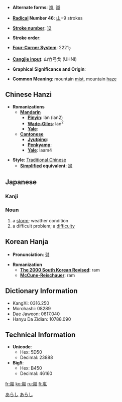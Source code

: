 * '''Alternate forms''': [[岚]], [[嵐]]

* '''[[Wiktionary:Chinese radical index| Radical]] Number 46''': [[Wiktionary:Chinese radical index 山|山]]+9 strokes

* '''[[Wiktionary:Chinese total strokes index|Stroke number]]''': [[Wiktionary:Chinese total strokes index 12|12]]

* '''Stroke order''': 

* '''[[Wiktionary:Chinese four corner index|Four-Corner System]]''': 2221<sub>7</sub>

* '''[[Wiktionary:Chinese Cangjie index|Cangjie input]]''': 山竹弓戈 (UHNI)

* '''Graphical Significance and Origin''': 

* '''Common Meaning''': mountain [[mist]], mountain [[haze]]

== Chinese Hanzi ==

* '''Romanizations'''
** '''[[Mandarin]]'''
*** '''[[Pinyin]]''': lán (lan2)
*** '''[[Wade-Giles]]''': lan<sup>2</sup>
*** '''[[Yale]]''': 
** '''[[Cantonese]]'''
*** '''[[Jyutping]]''':
*** '''[[Penkyamp]]''': 
*** '''[[Yale]]''': laam4

* '''Style''': [[Traditional Chinese]] 
** '''[[Simplified Chinese|Simplified]] equivalent''': [[岚]]

== Japanese ==
[[Category:1000_Japanese_basic_words|あらし]]
[[Category:Japanese language|あらし]]
===Kanji===
{{kanji
|[[らん]] ([[ran]])
|[[あらし]] ([[arashi]])}}

===Noun===
{{janoun|あらし|arashi}}
# a [[storm]]; weather condition
# a difficult problem; a [[difficulty]]

== Korean Hanja ==

* '''Pronunciation''': [[람]]

* '''Romanization'''
** '''[[The 2000 South Korean Revised Romanization|The 2000 South Korean Revised]]''': ram
** '''[[McCune-Reischauer]]''': ram

== Dictionary Information ==

* KangXi: 0316.250
* Morohashi: 08289
* Dae Jaweon: 0617.040
* Hanyu Da Zidian: 10788.090

== Technical Information ==

* '''Unicode''':
** Hex: 5D50
** Decimal: 23888
* '''Big5''':
** Hex: B450
** Decimal: 46160

[[fr:嵐]]
[[ko:嵐]]
[[ru:嵐]]
[[fi:嵐]]